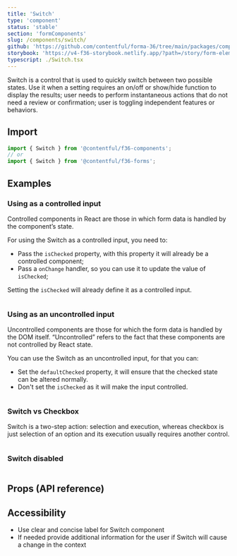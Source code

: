 ```yaml
---
title: 'Switch'
type: 'component'
status: 'stable'
section: 'formComponents'
slug: /components/switch/
github: 'https://github.com/contentful/forma-36/tree/main/packages/components/forms/src/Switch'
storybook: 'https://v4-f36-storybook.netlify.app/?path=/story/form-elements-switch--basic'
typescript: ./Switch.tsx
---
```


Switch is a control that is used to quickly switch between two possible states. Use it when a setting requires an on/off or show/hide function to display the results; user needs to perform instantaneous actions that do not need a review or confirmation; user is toggling independent features or behaviors.

## Import

```js static=true
import { Switch } from '@contentful/f36-components';
// or
import { Switch } from '@contentful/f36-forms';
```

## Examples

### Using as a controlled input

Controlled components in React are those in which form data is handled by the component’s state.

For using the Switch as a controlled input, you need to:

- Pass the `isChecked` property, with this property it will already be a controlled component;
- Pass a `onChange` handler, so you can use it to update the value of `isChecked`;

Setting the `isChecked` will already define it as a controlled input.

```jsx file=../../examples/SwitchControlledExample.tsx

```

### Using as an uncontrolled input

Uncontrolled components are those for which the form data is handled by the DOM itself. “Uncontrolled” refers to the fact that these components are not controlled by React state.

You can use the Switch as an uncontrolled input, for that you can:

- Set the `defaultChecked` property, it will ensure that the checked state can be altered normally.
- Don't set the `isChecked` as it will make the input controlled.

```jsx file=../../examples/SwitchUncontrolledExample.tsx

```

### Switch vs Checkbox

Switch is a two-step action: selection and execution, whereas checkbox is just selection of an option and its execution usually requires another control.

```jsx file=../../examples/SwitchVsCheckboxExample.tsx

```

### Switch disabled

```jsx file=../../examples/SwitchCheckboxDisabled.tsx

```

## Props (API reference)

<PropsTable of="Switch" />

## Accessibility

- Use clear and concise label for Switch component
- If needed provide additional information for the user if Switch will cause a change in the context
